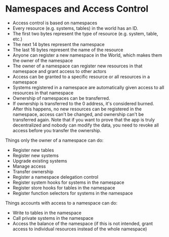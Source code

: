 # Namespaces and Access Control

- Access control is based on namespaces
- Every resource (e.g. systems, tables) in the world has an ID.
- The first two bytes represent the type of resource (e.g. system, table, etc.)
- The next 14 bytes represent the namespace
- The last 16 bytes represent the name of the resource
- Anyone can register a new namespace in the World, which makes them the owner of the namespace
- The owner of a namespace can register new resources in that namespace and grant access to other actors
- Access can be granted to a specific resource or all resources in a namespace
- Systems registered in a namespace are automatically given access to all resources in that namespace
- Ownership of namespaces can be transferred.
- If ownership is transferred to the 0 address, it's considered burned. 
  After this happens, no new resources can be registered in the namespace, access can't be changed, and ownership can't be transferred again. 
  Note that if you want to prove that the app is truly decentralized and nobody can modify the data, you need to revoke all access before you transfer the ownership.

Things only the owner of a namespace can do:

- Register new tables
- Register new systems
- Upgrade existing systems
- Manage access
- Transfer ownership
- Register a namespace delegation control
- Register system hooks for systems in the namespace
- Register store hooks for tables in the namespace
- Register function selectors for systems in the namespace

Things accounts with access to a namespace can do:

- Write to tables in the namespace
- Call private systems in the namespace
- Access the balance of the namespace (if this is not intended, grant access to individual resources instead of the whole namespace)
